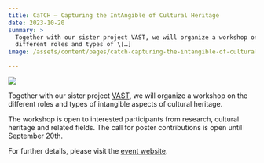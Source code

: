 ```yaml
---
title: CaTCH – Capturing the IntAngible of Cultural Heritage
date: 2023-10-20
summary: >
  Together with our sister project VAST, we will organize a workshop on the
  different roles and types of \[…]
image: /assets/content/pages/catch-capturing-the-intangible-of-cultural-heritageultural-heritage/image.jpg

---
```

![](https://intavia.eu/wp-content/uploads/2023/10/banner-CaTCH-1600x400-1-1024x256.jpg)

Together with our sister project [VAST](https://www.vast-project.eu/), we will organize a workshop on the different roles and types of intangible aspects of cultural heritage.

The workshop is open to interested participants from research, cultural heritage and related fields. The call for poster contributions is open until September 20th.

For further details, please visit the [event website](https://www.vast-project.eu/news-events/catch-conference/).
